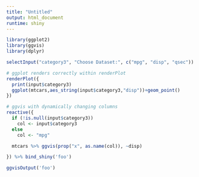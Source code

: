 ```yaml
---
title: "Untitled"
output: html_document
runtime: shiny
---
```


```r
library(ggplot2)
library(ggvis)
library(dplyr)

selectInput("category3", "Choose Dataset:", c("mpg", "disp", "qsec"))

# ggplot renders correctly within renderPlot
renderPlot({
  print(input$category3)
  ggplot(mtcars,aes_string(input$category3,"disp"))+geom_point()
})

# ggvis with dynamically changing columns
reactive({
  if (!is.null(input$category3))
    col <- input$category3
  else
    col <- "mpg"

  mtcars %>% ggvis(prop("x", as.name(col)), ~disp)

}) %>% bind_shiny('foo')

ggvisOutput('foo')
```